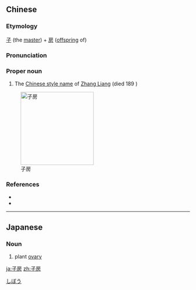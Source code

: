 ==Chinese==
{{zh-forms}}

===Etymology===
[[子]] (the [[master]]) + [[房]] ([[offspring]] of)

===Pronunciation===
{{zh-pron
|m=Zǐfáng
|c=zi2 fong4-2
|cat=pn
}}

===Proper noun===
{{zh-proper noun}}

# The [[w:Chinese style name|Chinese style name]] of [[w:Zhang Liang (Western Han)|Zhang Liang]] (died 189 {{B.C.E.}})

[[Image:Zhang Liang.jpg|thumb|right|200px|子房]]

===References===
* {{pedialite|張良|lang=zh}}
* {{pedialite|Zhang Liang (Western Han)}}

----

==Japanese==
{{ja-kanjitab|子|房}}

===Noun===
{{ja-noun|しぼう|hhira=しばう}}

# plant [[ovary]]

[[Category:ja:Plants|しぼう]]

[[ja:子房]]
[[zh:子房]]